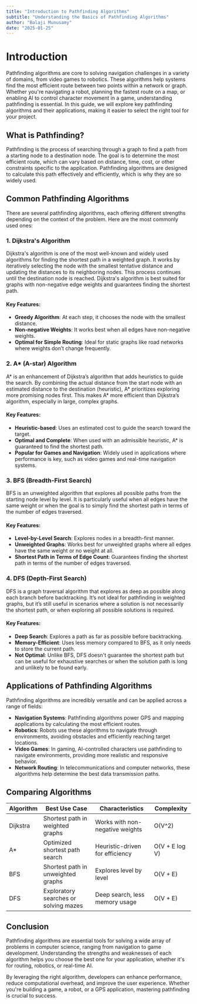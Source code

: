 ```yaml
---
title: "Introduction to Pathfinding Algorithms"
subtitle: "Understanding the Basics of Pathfinding Algorithms"
author: "Balaji Munusamy"
date: "2025-01-25"
---
```


# Introduction

Pathfinding algorithms are core to solving navigation challenges in a variety of domains, from video games to robotics. These algorithms help systems find the most efficient route between two points within a network or graph. Whether you're navigating a robot, planning the fastest route on a map, or enabling AI to control character movement in a game, understanding pathfinding is essential. In this guide, we will explore key pathfinding algorithms and their applications, making it easier to select the right tool for your project.

## What is Pathfinding?

Pathfinding is the process of searching through a graph to find a path from a starting node to a destination node. The goal is to determine the most efficient route, which can vary based on distance, time, cost, or other constraints specific to the application. Pathfinding algorithms are designed to calculate this path effectively and efficiently, which is why they are so widely used.

## Common Pathfinding Algorithms

There are several pathfinding algorithms, each offering different strengths depending on the context of the problem. Here are the most commonly used ones:

### 1. Dijkstra's Algorithm

Dijkstra's algorithm is one of the most well-known and widely used algorithms for finding the shortest path in a weighted graph. It works by iteratively selecting the node with the smallest tentative distance and updating the distances to its neighboring nodes. This process continues until the destination node is reached. Dijkstra's algorithm is best suited for graphs with non-negative edge weights and guarantees finding the shortest path.

#### Key Features:
- **Greedy Algorithm**: At each step, it chooses the node with the smallest distance.
- **Non-negative Weights**: It works best when all edges have non-negative weights.
- **Optimal for Simple Routing**: Ideal for static graphs like road networks where weights don’t change frequently.

### 2. A* (A-star) Algorithm

A* is an enhancement of Dijkstra’s algorithm that adds heuristics to guide the search. By combining the actual distance from the start node with an estimated distance to the destination (heuristic), A* prioritizes exploring more promising nodes first. This makes A* more efficient than Dijkstra’s algorithm, especially in large, complex graphs.

#### Key Features:
- **Heuristic-based**: Uses an estimated cost to guide the search toward the target.
- **Optimal and Complete**: When used with an admissible heuristic, A* is guaranteed to find the shortest path.
- **Popular for Games and Navigation**: Widely used in applications where performance is key, such as video games and real-time navigation systems.

### 3. BFS (Breadth-First Search)

BFS is an unweighted algorithm that explores all possible paths from the starting node level by level. It is particularly useful when all edges have the same weight or when the goal is to simply find the shortest path in terms of the number of edges traversed.

#### Key Features:
- **Level-by-Level Search**: Explores nodes in a breadth-first manner.
- **Unweighted Graphs**: Works best for unweighted graphs where all edges have the same weight or no weight at all.
- **Shortest Path in Terms of Edge Count**: Guarantees finding the shortest path in terms of the number of edges traversed.

### 4. DFS (Depth-First Search)

DFS is a graph traversal algorithm that explores as deep as possible along each branch before backtracking. It’s not ideal for pathfinding in weighted graphs, but it’s still useful in scenarios where a solution is not necessarily the shortest path, or when exploring all possible solutions is required.

#### Key Features:
- **Deep Search**: Explores a path as far as possible before backtracking.
- **Memory-Efficient**: Uses less memory compared to BFS, as it only needs to store the current path.
- **Not Optimal**: Unlike BFS, DFS doesn't guarantee the shortest path but can be useful for exhaustive searches or when the solution path is long and unlikely to be found early.

## Applications of Pathfinding Algorithms

Pathfinding algorithms are incredibly versatile and can be applied across a range of fields:

- **Navigation Systems**: Pathfinding algorithms power GPS and mapping applications by calculating the most efficient routes.
- **Robotics**: Robots use these algorithms to navigate through environments, avoiding obstacles and efficiently reaching target locations.
- **Video Games**: In gaming, AI-controlled characters use pathfinding to navigate environments, providing more realistic and responsive behavior.
- **Network Routing**: In telecommunications and computer networks, these algorithms help determine the best data transmission paths.

## Comparing Algorithms

| Algorithm        | Best Use Case                | Characteristics               | Complexity  |
|------------------|------------------------------|-------------------------------|-------------|
| Dijkstra         | Shortest path in weighted graphs | Works with non-negative weights | O(V^2)      |
| A*               | Optimized shortest path search | Heuristic-driven for efficiency | O(V + E log V) |
| BFS              | Shortest path in unweighted graphs | Explores level by level        | O(V + E)    |
| DFS              | Exploratory searches or solving mazes | Deep search, less memory usage | O(V + E)    |

## Conclusion

Pathfinding algorithms are essential tools for solving a wide array of problems in computer science, ranging from navigation to game development. Understanding the strengths and weaknesses of each algorithm helps you choose the best one for your application, whether it's for routing, robotics, or real-time AI. 

By leveraging the right algorithm, developers can enhance performance, reduce computational overhead, and improve the user experience. Whether you're building a game, a robot, or a GPS application, mastering pathfinding is crucial to success.
